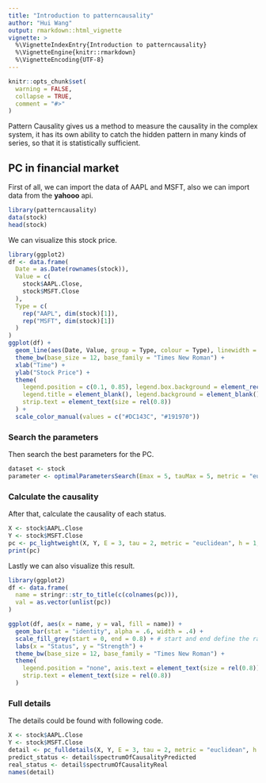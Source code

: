 ```yaml
---
title: "Introduction to patterncausality"
author: "Hui Wang"
output: rmarkdown::html_vignette
vignette: >
  %\VignetteIndexEntry{Introduction to patterncausality}
  %\VignetteEngine{knitr::rmarkdown}
  %\VignetteEncoding{UTF-8}
---
```


```r
knitr::opts_chunk$set(
  warning = FALSE,
  collapse = TRUE,
  comment = "#>"
)
```

Pattern Causality gives us a method to measure the causality in the complex system, it has its own ability to catch the hidden pattern in many kinds of series, so that it is statistically sufficient.


## PC in financial market

First of all, we can import the data of AAPL and MSFT, also we can import data from the **yahooo** api.

```r
library(patterncausality)
data(stock)
head(stock)
```

We can visualize this stock price.

```r
library(ggplot2)
df <- data.frame(
  Date = as.Date(rownames(stock)),
  Value = c(
    stock$AAPL.Close,
    stock$MSFT.Close
  ),
  Type = c(
    rep("AAPL", dim(stock)[1]),
    rep("MSFT", dim(stock)[1])
  )
)
ggplot(df) +
  geom_line(aes(Date, Value, group = Type, colour = Type), linewidth = 0.4) +
  theme_bw(base_size = 12, base_family = "Times New Roman") +
  xlab("Time") +
  ylab("Stock Price") +
  theme(
    legend.position = c(0.1, 0.85), legend.box.background = element_rect(fill = NA, color = "black", linetype = 1), legend.key = element_blank(),
    legend.title = element_blank(), legend.background = element_blank(), axis.text = element_text(size = rel(0.8)),
    strip.text = element_text(size = rel(0.8))
  ) +
  scale_color_manual(values = c("#DC143C", "#191970"))
```

### Search the parameters

Then search the best parameters for the PC.

```r
dataset <- stock
parameter <- optimalParametersSearch(Emax = 5, tauMax = 5, metric = "euclidean", dataset = dataset)
```

### Calculate the causality

After that, calculate the causality of each status.

```r
X <- stock$AAPL.Close
Y <- stock$MSFT.Close
pc <- pc_lightweight(X, Y, E = 3, tau = 2, metric = "euclidean", h = 1, weighted = TRUE, tpb=FALSE)
print(pc)
```

Lastly we can also visualize this result.

```r
library(ggplot2)
df <- data.frame(
  name = stringr::str_to_title(c(colnames(pc))),
  val = as.vector(unlist(pc))
)

ggplot(df, aes(x = name, y = val, fill = name)) +
  geom_bar(stat = "identity", alpha = .6, width = .4) +
  scale_fill_grey(start = 0, end = 0.8) + # start and end define the range of grays
  labs(x = "Status", y = "Strength") +
  theme_bw(base_size = 12, base_family = "Times New Roman") +
  theme(
    legend.position = "none", axis.text = element_text(size = rel(0.8)),
    strip.text = element_text(size = rel(0.8))
  )
```

### Full details

The details could be found with following code.

```r
X <- stock$AAPL.Close
Y <- stock$MSFT.Close
detail <- pc_fulldetails(X, Y, E = 3, tau = 2, metric = "euclidean", h = 1, weighted = TRUE)
predict_status <- detail$spectrumOfCausalityPredicted
real_status <- detail$spectrumOfCausalityReal
names(detail)
```


